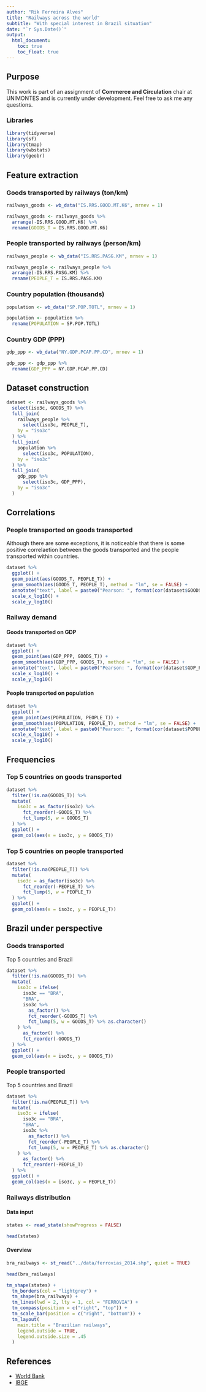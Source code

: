 ```yaml
---
author: "Rik Ferreira Alves"
title: "Railways across the world"
subtitle: "With special interest in Brazil situation"
date: "`r Sys.Date()`"
output:
  html_document:
    toc: true
    toc_float: true
---
```


## Purpose

This work is part of an assignment of __Commerce and Circulation__ chair at UNIMONTES and is currently under development. Feel free to ask me any questions.

### Libraries

```r
library(tidyverse)
library(sf)
library(tmap)
library(wbstats)
library(geobr)
```

## Feature extraction

### Goods transported by railways (ton/km)

```r
railways_goods <- wb_data("IS.RRS.GOOD.MT.K6", mrnev = 1)

railways_goods <- railways_goods %>%
  arrange(-IS.RRS.GOOD.MT.K6) %>%
  rename(GOODS_T = IS.RRS.GOOD.MT.K6)
```

### People transported by railways (person/km)

```r
railways_people <- wb_data("IS.RRS.PASG.KM", mrnev = 1)

railways_people <- railways_people %>%
  arrange(-IS.RRS.PASG.KM) %>%
  rename(PEOPLE_T = IS.RRS.PASG.KM)
```

### Country population (thousands)

```r
population <- wb_data("SP.POP.TOTL", mrnev = 1)

population <- population %>%
  rename(POPULATION = SP.POP.TOTL)
```

### Country GDP (PPP)

```r
gdp_ppp <- wb_data("NY.GDP.PCAP.PP.CD", mrnev = 1)

gdp_ppp <- gdp_ppp %>%
  rename(GDP_PPP = NY.GDP.PCAP.PP.CD)
```

## Dataset construction

```r
dataset <- railways_goods %>%
  select(iso3c, GOODS_T) %>%
  full_join(
    railways_people %>%
      select(iso3c, PEOPLE_T),
    by = "iso3c"
  ) %>%
  full_join(
    population %>%
      select(iso3c, POPULATION),
    by = "iso3c"
  ) %>%
  full_join(
    gdp_ppp %>%
      select(iso3c, GDP_PPP),
    by = "iso3c"
  )
```

## Correlations

### People transported on goods transported

Although there are some exceptions, it is noticeable that there is some positive correlaetion between the goods transported and the people transported within countries.

```r
dataset %>%
  ggplot() +
  geom_point(aes(GOODS_T, PEOPLE_T)) +
  geom_smooth(aes(GOODS_T, PEOPLE_T), method = "lm", se = FALSE) +
  annotate("text", label = paste0("Pearson: ", format(cor(dataset$GOODS_T, dataset$PEOPLE_T, use = "complete"), digits = 2)), x = 10, y = 10000) +
  scale_x_log10() +
  scale_y_log10()
```

### Railway demand

#### Goods transported on GDP

```r
dataset %>%
  ggplot() +
  geom_point(aes(GDP_PPP, GOODS_T)) +
  geom_smooth(aes(GDP_PPP, GOODS_T), method = "lm", se = FALSE) +
  annotate("text", label = paste0("Pearson: ", format(cor(dataset$GDP_PPP, dataset$GOODS_T, use = "complete"), digits = 2)), x = 2e3, y = 1e5) +
  scale_x_log10() +
  scale_y_log10()
```

#### People transported on population

```r
dataset %>%
  ggplot() +
  geom_point(aes(POPULATION, PEOPLE_T)) +
  geom_smooth(aes(POPULATION, PEOPLE_T), method = "lm", se = FALSE) +
  annotate("text", label = paste0("Pearson: ", format(cor(dataset$POPULATION, dataset$PEOPLE_T, use = "complete"), digits = 2)), x = 1e5, y = 1e4) +
  scale_x_log10() +
  scale_y_log10()
```

## Frequencies

### Top 5 countries on goods transported

```r
dataset %>%
  filter(!is.na(GOODS_T)) %>%
  mutate(
    iso3c = as_factor(iso3c) %>%
      fct_reorder(-GOODS_T) %>%
      fct_lump(5, w = GOODS_T)
  ) %>%
  ggplot() +
  geom_col(aes(x = iso3c, y = GOODS_T))
```

### Top 5 countries on people transported

```r
dataset %>%
  filter(!is.na(PEOPLE_T)) %>%
  mutate(
    iso3c = as_factor(iso3c) %>%
      fct_reorder(-PEOPLE_T) %>%
      fct_lump(5, w = PEOPLE_T)
  ) %>%
  ggplot() +
  geom_col(aes(x = iso3c, y = PEOPLE_T))
```

## Brazil under perspective

### Goods transported

Top 5 countries and Brazil

```r
dataset %>%
  filter(!is.na(GOODS_T)) %>%
  mutate(
    iso3c = ifelse(
      iso3c == "BRA",
      "BRA",
      iso3c %>%
        as_factor() %>%
        fct_reorder(-GOODS_T) %>%
        fct_lump(5, w = GOODS_T) %>% as.character()
    ) %>%
      as_factor() %>%
      fct_reorder(-GOODS_T)
  ) %>%
  ggplot() +
  geom_col(aes(x = iso3c, y = GOODS_T))
```

### People transported

Top 5 countries and Brazil

```r
dataset %>%
  filter(!is.na(PEOPLE_T)) %>%
  mutate(
    iso3c = ifelse(
      iso3c == "BRA",
      "BRA",
      iso3c %>%
        as_factor() %>%
        fct_reorder(-PEOPLE_T) %>%
        fct_lump(5, w = PEOPLE_T) %>% as.character()
    ) %>%
      as_factor() %>%
      fct_reorder(-PEOPLE_T)
  ) %>%
  ggplot() +
  geom_col(aes(x = iso3c, y = PEOPLE_T))
```

### Railways distribution

#### Data input

```r
states <- read_state(showProgress = FALSE)

head(states)
```

#### Overview

```r
bra_railways <- st_read("../data/ferrovias_2014.shp", quiet = TRUE)

head(bra_railways)
```

```r
tm_shape(states) +
  tm_borders(col = "lightgrey") +
  tm_shape(bra_railways) +
  tm_lines(lwd = 2, lty = 1, col = "FERROVIA") +
  tm_compass(position = c("right", "top")) +
  tm_scale_bar(position = c("right", "bottom")) +
  tm_layout(
    main.title = "Brazilian railways",
    legend.outside = TRUE,
    legend.outside.size = .45
  )
```

## References

* [World Bank](https://databank.worldbank.org/)
* [IBGE](https://www.ibge.gov.br/)
